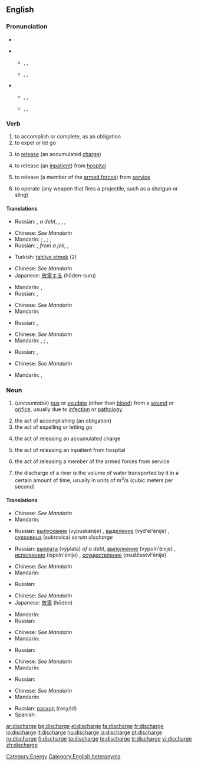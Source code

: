 ==English==

===Pronunciation===
* {{audio|En-us-discharge.ogg|Audio (US)}}
{{rel-top|pronunciations}}
* {{a|RP}}
** {{qualifier|verb}} {{enPR|dĭschäj'}}, {{IPA|/dɪsˈtʃɑːdʒ/}}, {{SAMPA|/dIs"tSA:dZ/}}
** {{qualifier|noun}} {{enPR|dĭs'chäj}}, {{IPA|/ˈdɪstʃɑːdʒ/}}, {{SAMPA|/"dIstSA:dZ/}}
* {{a|US}}
** {{qualifier|verb}} {{enPR|dĭschärj'}}, {{IPA|/dɪsˈtʃɑrdʒ/}}, {{SAMPA|/dIs"tSArdZ/}}
** {{qualifier|noun}} {{enPR|dĭs'chärj}}, {{IPA|/ˈdɪstʃɑrdʒ/}}, {{SAMPA|/"dIstSArdZ/}}
{{rel-bottom}}

===Verb===
{{en-verb|discharg|ing}}

# to accomplish or complete, as an obligation
# to expel or let go
# {{electricity}} to [[release]] (an accumulated [[charge]])
# {{medicine}} to release (an [[inpatient]]) from [[hospital]]
# {{military}} to release (a member of the [[armed forces]]) from [[service]]
# to operate (any weapon that fires a projectile, such as a shotgun or sling)

====Translations====
{{trans-top|to accomplish or complete, as an obligation}}
* Russian: {{t|ru|выплачивать|vypláčivat’|sc=Cyrl}} {{impf}}, {{t|ru|выплатить|tr=výplatit’|sc=Cyrl}} {{pf}} ''a debt'', {{t+|ru|выполнять|tr=vypolnját’|sc=Cyrl}} {{impf}}, {{t|ru|выполнить|tr=výpolnit’|sc=Cyrl}} {{pf}}, {{t|ru|осуществлять|tr=osuščestvlját’|sc=Cyrl}} {{impf}}, {{t|ru|осуществить|tr=osuščestvít’|sc=Cyrl}} {{pf}}
{{trans-mid}}
{{trans-bottom}}

{{trans-top|to expel or let go}}
* Chinese: ''See Mandarin''
* Mandarin: {{t|cmn|排放|tr=páifàng|sc=Hani|xs=Mandarin}}; {{t-|cmn|釋放|sc=Hani|xs=Mandarin}}, {{t-|cmn|释放|tr=shìfàng|sc=Hani|xs=Mandarin}}; {{t|cmn|免職|sc=Hani|xs=Mandarin}}, {{t|cmn|免职|tr=miǎnzhí|sc=Hani|xs=Mandarin}}
* Russian: {{t|ru|освобождать|tr=osvoboždát’|sc=Cyrl}} {{impf}}, {{t+|ru|освободить|tr=osvobodít’|sc=Cyrl}} {{pf}} ''from a jail'', {{t|ru|увольнять|tr=uvol’nját’|sc=Cyrl}} {{impf}}, {{t|ru|уволить|tr=uvólit’|sc=Cyrl}} {{pf}}
{{trans-mid}}
* Turkish: [[tahliye etmek]] (2)
{{trans-bottom}}

{{trans-top|(electricity) the act of releasing an accumulated charge}}
* Chinese: ''See Mandarin''
* Japanese: [[放電]]する (hōden-suru)
{{trans-mid}}
* Mandarin: {{t|cmn|放電|sc=Hani|xs=Mandarin}}, {{t|cmn|放电|tr=fàngdiàn|sc=Hani|xs=Mandarin}}
* Russian: {{t|ru|разряжать|tr=razrjažát’|sc=Cyrl}} {{impf}}, {{t|ru|разрядить|tr=razrjadít’|sc=Cyrl}} {{pf}}
{{trans-bottom}}

{{trans-top|{{medicine}} to release (an inpatient) from hospital}}
* Chinese: ''See Mandarin''
* Mandarin: {{t|cmn|使出院|tr=shǐchū yuàn|sc=Hani|xs=Mandarin}}
{{trans-mid}}
* Russian: {{t|ru|выписывать|tr=vypísyvat’|sc=Cyrl}} {{impf}}, {{t|ru|выписать|tr=výpisat’|sc=Cyrl}} {{pf}}
{{trans-bottom}}

{{trans-top|(military) to release (a member of the armed forces) from service}}
* Chinese: ''See Mandarin''
* Mandarin: {{t-|cmn|釋放|sc=Hani|xs=Mandarin}}, {{t-|cmn|释放|tr=shìfàng|sc=Hani|xs=Mandarin}}; {{t|cmn|使退役|tr=shǐ tuì yì|sc=Hani|xs=Mandarin}}, {{t|cmn|使退伍|tr=shǐ tuì wǔ|sc=Hani|xs=Mandarin}}
{{trans-mid}}
* Russian: {{t|ru|демобилизовывать|tr=demobilizóvyvat’|sc=Cyrl}} {{impf}}, {{t|ru|демобилизовать|tr=demobilizovát’|sc=Cyrl}} {{pf}}
{{trans-bottom}}

{{trans-top|to operate (any weapon that fires a projectile, such as a shotgun or sling)}}
* Chinese: ''See Mandarin''
{{trans-mid}}
* Mandarin: {{t|cmn|發射|sc=Hani|xs=Mandarin}}, {{t|cmn|发射|tr=fāshè|sc=Hani|xs=Mandarin}}
{{trans-bottom}}

===Noun===
{{en-noun|s|-}}
{{wikipedia}}

# {{symptom}} (''uncountable'') [[pus]] or [[exudate]] (other than [[blood]]) from a [[wound]] or [[orifice]], usually due to [[infection]] or [[pathology]]
# the act of accomplishing (an obligation)
# the act of expelling or letting go
# {{electricity}} the act of releasing an accumulated charge
# {{medicine}} the act of releasing an inpatient from hospital
# {{military}} the act of releasing a member of the armed forces from service
# {{hydrology}} the discharge of a river is the volume of water transported by it in a certain amount of time, usually in units of m<sup>3</sup>/s (cubic meters per second)

====Translations====
{{trans-top|pus or exudate from a wound or orifice}}
* Chinese: ''See Mandarin''
* Mandarin: {{t|cmn|流出|sc=Hani|xs=Mandarin}}
{{trans-mid}}
* Russian: [[выпускание]] (vypuskánije) {{n}}, [[выделение]] (vyd'el'énije) {{n}}, [[сукровица]] (sukrovíca) {{f}} ''serum discharge''
{{trans-bottom}}

{{trans-top|act of accomplishing (an obligation)}}
* Russian: [[выплата]] (výplata) {{f}} ''of a debt'', [[выполнение]] (vypoln'énije) {{n}}, [[исполнение]] (ispoln'énije) {{n}}, [[осуществление]] (osuščestvl'énije) {{n}}
{{trans-mid}}
{{trans-bottom}}

{{trans-top|act of expelling or letting go}}
* Chinese: ''See Mandarin''
* Mandarin: {{t|cmn|免職|sc=Hani|xs=Mandarin}}
{{trans-mid}}
* Russian: {{t+|ru|увольнение|n|tr=uvol'n'énije|sc=Cyrl}}
{{trans-bottom}}

{{trans-top|act of releasing an accumulated charge}}
* Chinese: ''See Mandarin''
* Japanese: [[放電]] (hōden)
{{trans-mid}}
* Mandarin: {{t|cmn|放電|sc=Hani|xs=Mandarin}}
* Russian: {{t+|ru|разряд|m|tr=razr'ád|sc=Cyrl}}
{{trans-bottom}}

{{trans-top|act of releasing an inpatient from hospital}}
* Chinese: ''See Mandarin''
* Mandarin: {{t|cmn|出院|sc=Hani|xs=Mandarin}}
{{trans-mid}}
* Russian: {{t+|ru|выписка|f|tr=výpiska|sc=Cyrl}}
{{trans-bottom}}

{{trans-top|act of releasing a member of the armed forces from service}}
* Chinese: ''See Mandarin''
* Mandarin: {{t-|cmn|釋放|sc=Hani|xs=Mandarin}}{{t|cmn|退役|sc=Hani|xs=Mandarin}}{{t|cmn|退伍|sc=Hani|xs=Mandarin}}
{{trans-mid}}
* Russian: {{t+|ru|демобилизация|f|tr=d'emobilizácija|sc=Cyrl}}
{{trans-bottom}}

{{trans-top|volume of water transported by a river in a certain amount of time}}
* Chinese: ''See Mandarin''
* Mandarin: {{t|cmn|流出量|sc=Hani|xs=Mandarin}}
{{trans-mid}}
* Russian: [[расход]] (rasχód) {{m}}
* Spanish: {{t+|es|caudal}}
{{trans-bottom}}

[[Category:Energy]]
[[Category:English heteronyms]]

[[ar:discharge]]
[[bg:discharge]]
[[el:discharge]]
[[fa:discharge]]
[[fr:discharge]]
[[io:discharge]]
[[it:discharge]]
[[hu:discharge]]
[[ja:discharge]]
[[pt:discharge]]
[[ru:discharge]]
[[fi:discharge]]
[[ta:discharge]]
[[te:discharge]]
[[tr:discharge]]
[[vi:discharge]]
[[zh:discharge]]